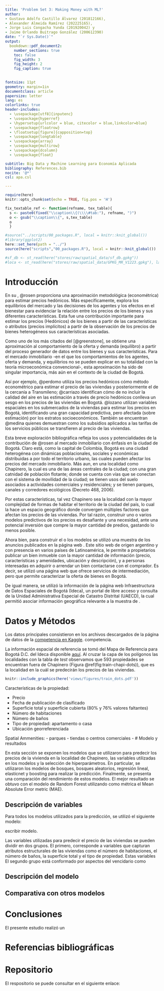 ```yaml
---
title: 'Problem Set 3: Making Money with ML?'
author:
- Gustavo Adolfo Castillo Álvarez (201812166),
- Alexander Almeida Ramírez (202225165),
- Jorge Luis Congacha Yunda (201920042) y
- Jaime Orlando Buitrago González (200612390)
date: "`r Sys.Date()`"
output:
  bookdown::pdf_document2:
    number_sections: true
    toc: false
    fig_width: 3
    fig_height: 2
    fig_caption: true
    
    
fontsize: 11pt
geometry: margin=1in
documentclass: article
papersize: letter
lang: es
colorlinks: true
header-includes:
  - \usepackage[utf8]{inputenc}
  - \usepackage{hyperref}
  - \hypersetup{urlcolor = blue, citecolor = blue,linkcolor=blue}
  - \usepackage{floatrow}
  - \floatsetup[figure]{capposition=top}
  - \usepackage{longtable}
  - \usepackage{array}
  - \usepackage{multirow}
  - \usepackage{dcolumn}
  - \usepackage{float}

subtitle: Big Data y Machine Learning para Economía Aplicada
bibliography: References.bib
nocite: '@*'
csl: apa.csl

---
```


```r
require(here)
knitr::opts_chunk$set(echo = TRUE, fig.pos = 'H')

fix_textable_ref <- function(refname, tex_table){
  s <- paste0(fixed("\\caption\\{(\\\\#tab:"), refname, ")")
  o <- gsub("\\caption\\{", s,tex_table)
  o
  }

#source("../scripts/00_packages.R", local = knitr::knit_global())
#library(ggplot2)
here::set_here(path = "../")
source(here("scripts","00_packages.R"), local = knitr::knit_global())
```
```r
#sf_db <- st_read(here("stores/raw/spatial_data/sf_db.gpkg"))
#loca <- st_read(here("stores/raw/spatial_data/GPKG_MR_V1223.gpkg"), layer = 'Loca')
```

# Introducción

En su \textit{paper}, @rosen proporciona una aproximación metodológica (econométrica) para estimar precios hedónicos. Más específicamente, explora los equilibrios del mercado y las decisiones de los agentes y los efectos en el bienestar para evidenciar la relación entre los precios de los bienes y sus diferentes características. Esta fue una contribución importante para estimar los precios (Hedónicos) de los bienes a partir de las características o atributos (precios implícitos) a partir de la observación de los precios de bienes heterogéneos sus características asociadas.

Como uno de los \textit{papers} más citados del \textit{Journal of Political Economy} [@greenstone], se obtiene una aproximación al comportamiento de la oferta y demanda (equilibro) a partir del proceso generador de datos entre los bienes y sus características. Para el mercado inmobiliario -en el que los comportamientos de los agentes, oferta y demanda, y equilibrios no se pueden explicar en su totalidad con la teoría microeconómica convencional-, esta aproximación ha sido de singular importancia, más aún en el contexto de la ciudad de Bogotá.

Así por ejemplo, @perdomo utiliza los precios hedónicos cómo método econométrico para estimar el precio de las viviendas y posteriormente el de la cercanía a Transmileno; @carriazo identifican cómo de no incluir la calidad del aire en las estimación a través de precio hedónicos conlleva un sesgo en los precios de las viviendas en Bogotá. @lozano utilizan variables espaciales en los submercados de la viviendas para estimar los precios en Bogotá, identificando una gran capacidad predictiva, pero afectada (sobre estimación) por los estratos socioeconómicos. También se encuentran @medina quienes demuestran como los subsidios aplicados a las tarifas de los servicios públicos se transfieren al precio de las viviendas.

Esta breve exploración bibliográfica refleja los usos y potencialidades de la contribución de @rosen al mercado inmobiliario con énfasis en la ciudad de Bogotá. Claro está, como la capital de Colombia, Bogotá es una ciudad heterogénea con dinámicas poblacionales, sociales y económicas distribuidas a por todo el territorio urbano, las cuales pueden afectar los precios del mercado inmobiliario. Más aun, en una localidad como Chapinero, la cual es una de las áreas centrales de la ciudad; con una gran catnidad de población flotante; donde se cuenta con vías que se conectan con el sistema de movilidad de la ciudad; se tienen usos del suelo asociados a actividades comerciales y residenciales; y se tienen parques, canales y corredores ecológicos (Decreto 468, 2006).

Por estas características, tal vez Chapinero sea la localidad con la mayor complejidad de formas de habitar el territorio de la ciudad del país, lo cual la hace un espacio geográfico donde convergen múltiples factores que afectan los precios de las viviendas. Por tal razón, construir uno o varios modelos predictivos de los precios es desafiante y una necesidad, ante una potencial inversión que compre la mayor cantidad de predios, gastando lo menos posible.

Ahora bien, para construir el o los modelos se utilizó una muestra de los anuncios publicados en la página web \href{ https://www.properati.com.co/}{Properati}. Este sitio web de origen argentino y con presencia en varios países de Latinoamérica, le permite a propietarios publicar un bien inmueble con la mayor cantidad de información (precio, características y amenidades, ubicación y descripción), y a personas interesadas en adquirir o arrendar un bien contactarse con el comprador. Es decir, se utilizó una página web que ofrece servicios de intermediación, pero que permite caracterizar la oferta de bienes en Bogotá.

De igual manera, se utilizó la información de la página web Infraestructura de Datos Espaciales de Bogotá (Ideca), un portal de libre acceso y consulta de la Unidad Administrativa Especial de Catastro Distrital  (UAECD), la cual permitió asociar información geográfica relevante a la muestra de \href{ https://www.properati.com.co/}{Properati}.



# Datos y Métodos

Los datos principales consistieron en los archivos descargados de la página de datos de la [competencia en Kaggle](https://www.kaggle.com/competitions/uniandes-bdml-202410-ps3).  competencia.

La información espacial de referencia se tomó del Mapa de Referencia para Bogotá D.C. del Ideca disponible [aquí](https://www.ideca.gov.co/recursos/mapas/mapa-de-referencia-para-bogota-dc). Al cruzar la capa de los polígonos las localidades con la tabla de *test* observamos que 593 propiedades se encuentran fuera de Chapinero (Figura \@ref(fig:train-chapi-dots)), que es la localidad en la cuál se predecirán los precios de las viviendas. 

```r
knitr::include_graphics(here('views/figures/train_dots.pdf'))
```


Características de la propiedad:

- Precio
- Fecha de publicación de clasificado
- Superficie total y superficie cubierta (80% y 76% valores faltantes)
- Número de habitaciones
- Número de baños
- Tipo de propiedad: apartamento o casa
- Ubicación georreferenciada

Spatial Ammenities:
- parques 
- tiendas o centros comerciales
- 
# Modelo y resultados

En esta sección se exponen los modelos que se utilizaron para predecir los precios de la vivienda en la localidad de Chapinero, las variables utilizadas en los modelos y la selección de hiperparámetros. En particular, se utilizaron los modelos de bosques, bosques aleatorios, regresión lineal, elasticnet y boosting para realizar la predicción. Finalmente, se presenta una comparación del rendimiento de estos modelos. El mejor resultado se obtuvo con el modelo de Random Forest utilizando como métrica el Mean Absolute Error metric (MAE).  

## Descripción de variables
Para todos los modelos utilizados para la predicción, se utilizó el siguiente modelo: 

escribir modelo. 

Las variables utilizadas para predecir el precio de las viviendas se pueden dividir en dos grupos. El primero, corresponde a variables que capturan atributos estructurales de las viviendas como el número de habitaciones, el número de baños, la superficie total y el tipo de propiedad. Estas variables El segundo grupo está conformado por aspectos del vencidario como 

## Descripción del modelo

## Comparativa con otros modelos

# Conclusiones
El presente estudio realizó un 

# Referencias bibliográficas




::: {#refs}
:::

# Repositorio

El respositorio se puede consultar en el siguiente enlace:
\begin{itemize}
  \item \href{https://github.com/guscastilloa/PS3_Repo-G3}{Problem Set 3: Making Money with ML?}
\end{itemize}
